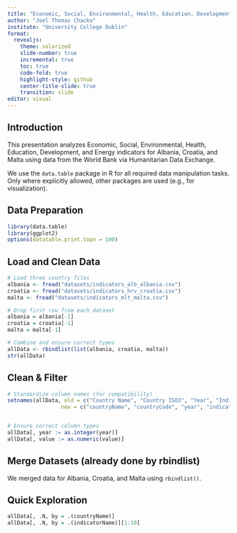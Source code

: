 ```yaml
---
title: "Economic, Social, Environmental, Health, Education, Development and Energy of Albania, Croatia and Malta"
author: "Joel Thomas Chacko"
institute: "University College Dublin"
format:
  revealjs:
    theme: solarized
    slide-number: true
    incremental: true
    toc: true
    code-fold: true
    highlight-style: github
    center-title-slide: true
    transition: slide
editor: visual
---
```


## Introduction

This presentation analyzes Economic, Social, Environmental, Health, Education, Development, and Energy indicators for Albania, Croatia, and Malta using data from the World Bank via Humanitarian Data Exchange.

We use the `data.table` package in R for all required data manipulation tasks. Only where explicitly allowed, other packages are used (e.g., for visualization).

## Data Preparation

```r
library(data.table)
library(ggplot2)
options(datatable.print.topn = 100)
```

## Load and Clean Data

```r
# Load three country files
albania <- fread("datasets/indicators_alb_albania.csv")
croatia <- fread("datasets/indicators_hrv_croatia.csv")
malta <- fread("datasets/indicators_mlt_malta.csv")

# Drop first row from each dataset
albania = albania[-1]
croatia = croatia[-1]
malta = malta[-1]

# Combine and ensure correct types
allData <- rbindlist(list(albania, croatia, malta))
str(allData)
```

## Clean & Filter

```r
# Standardize column names (for compatibility)
setnames(allData, old = c("Country Name", "Country ISO3", "Year", "Indicator Name", "Indicator Code", "Value"),
                 new = c("countryName", "countryCode", "year", "indicatorName", "indicatorCode", "value"))


# Ensure correct column types
allData[, year := as.integer(year)]
allData[, value := as.numeric(value)]
```

## Merge Datasets (already done by rbindlist)

We merged data for Albania, Croatia, and Malta using `rbindlist()`.

## Quick Exploration

```r
allData[, .N, by = .(countryName)]
allData[, .N, by = .(indicatorName)][1:10]
```
